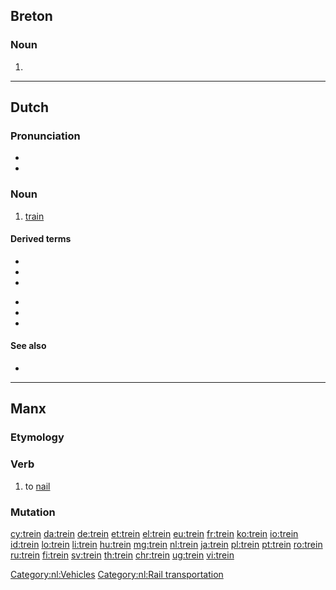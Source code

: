 {{also|treiñ}}
==Breton==

===Noun===
{{head|br|mutated noun}}

# {{hard mutation of|drein|lang=br}}

----

==Dutch==

===Pronunciation===
* {{rhymes|ɛi̯n|lang=nl}}
* {{audio|Nl-trein.ogg|Audio|lang=nl}}

===Noun===
{{nl-noun|m|-en|treintje}}

# [[train]]

====Derived terms====
{{der-top}}
* {{l|nl|dieseltrein}}
* {{l|nl|forensentrein}}
* {{l|nl|goederentrein}}
{{der-mid}}
* {{l|nl|intercitytrein}}
* {{l|nl|sneltrein}}
* {{l|nl|stoptrein}}
{{der-bottom}}

====See also====
* {{l|nl|intercity}}

[[Category:nl:Vehicles]]
[[Category:nl:Rail transportation]]

----

==Manx==

===Etymology===
{{rfe|lang=gv}}

===Verb===
{{head|gv|verb|verbal noun|treiney|or|treinaghey}}

# {{lb|gv|carpentry}} to [[nail]]

===Mutation===
{{gv mut cons|t|rein}}

[[cy:trein]]
[[da:trein]]
[[de:trein]]
[[et:trein]]
[[el:trein]]
[[eu:trein]]
[[fr:trein]]
[[ko:trein]]
[[io:trein]]
[[id:trein]]
[[lo:trein]]
[[li:trein]]
[[hu:trein]]
[[mg:trein]]
[[nl:trein]]
[[ja:trein]]
[[pl:trein]]
[[pt:trein]]
[[ro:trein]]
[[ru:trein]]
[[fi:trein]]
[[sv:trein]]
[[th:trein]]
[[chr:trein]]
[[ug:trein]]
[[vi:trein]]